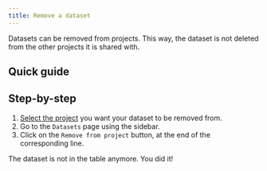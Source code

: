 ```yaml
---
title: Remove a dataset
---
```



Datasets can be removed from projects. This way, the dataset is not deleted from the other projects it is shared with.

## Quick guide

<VideoPlayer src="https://cdn.csquare.run/docs/webm/remove-dataset.webm" />

## Step-by-step

1. [Select the project](../projects/select-a-project.mdx) you want your dataset to be removed from.
2. Go to the `Datasets` page using the sidebar.
3. Click on the `Remove from project` button, at the end of the corresponding line.

The dataset is not in the table anymore. You did it!
